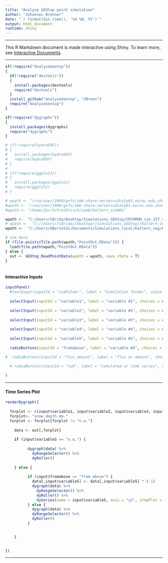 ---
title: "Analyse GEOtop point simulation"
author: "Johannes Brenner"
date: "`r format(Sys.time(), '%d %B, %Y')`"
output: html_document
runtime: shiny
---

***

This R Markdown document is made interactive using Shiny. To learn more, see [Interactive Documents](http://rmarkdown.rstudio.com/authoring_shiny.html).

***

```{r, include=FALSE}

if(!require("AnalyseGeotop"))
{
  if(!require("devtools"))
  {
    install.packages(devtools)
    require("devtools")
  }
  install_github("AnalyseGeotop", "JBrenn")
  require("AnalyseGeotop")
}

if(!require("dygraphs"))
{
  install.packages(dygraphs)
  require("dygraphs")
}

# if(!require(hydroGOF))
# {
#   install.packages(hydroGOF)
#   require(hydroGOF)
# }
# 
# if(!require(ggplot2))
# {
#   install.packages(ggplot2)
#   require(ggplot2)
# }

# wpath <- "/run/user/1000/gvfs/smb-share:server=sdcalp01.eurac.edu,share=data2/Simulations/Simulation_GEOtop_1_225_ZH/Vinschgau/SimTraining/BrJ/HiResAlp/1D/Montecini_pnt_1_225_B2_007/"
#wpath <- "/run/user/1000/gvfs/smb-share:server=sdcalp01.eurac.edu,share=data2/Simulations/Simulation_GEOtop_1_225_ZH/Vinschgau/SimTraining/BrJ/MonaLisa/1D/Kaltern/sim006"
#wpath <- "/home/jbr/Schreibtisch/sim0/Kaltern_sim001"

wpath <-  "C:/Users/CBrida/Desktop/Simulations_GEOtop/CRYOMON_sim_157_v002/"
# wpath <-  "C://Users//CBrida//Desktop//Simulations_GEOtop//Kaltern_veg_004//"
wpath <-  "C:/Users/GBertoldi/Documents/Simulations_local/Kaltern_veg/Kaltern_veg_004"

# sim data
if (file.exists(file.path(wpath,"PointOut.RData"))) {
  load(file.path(wpath,"PointOut.RData"))
} else {
  out <- GEOtop_ReadPointData(wpath = wpath, save_rData = T)
}
  
```

#### Interactive Inputs

```{r, echo=FALSE}
inputPanel(
  #textInput(inputId = "simFolder", label = "Simulation folder", value = "")
  
  selectInput(inputId = "variable1", label = "variable #1", choices = names(out), selected = "Tair.C."),
  
  selectInput(inputId = "variable2", label = "variable #2", choices = c("n.a.",names(out)), selected = "Tsurface.C."),
  
  selectInput(inputId = "variable3", label = "variable #3", choices = c("n.a.",names(out)), selected = "Tvegetation.C."),
  
  selectInput(inputId = "variable4", label = "variable #4", choices = c("n.a.",names(out)), selected = "Tcanopyair.C."),
  
  selectInput(inputId = "variable5", label = "variable #5", choices = c("n.a.",names(out)), selected = "PrainPsnow_over_canopy.mm."),
  
  radioButtons(inputId = "fromabove", label = "variable #5", choices = c("normal","from above"), selected = "from above", inline = FALSE)

#  radioButtons(inputId = "flux_amount", label = "flux or amount", choices = c("flux","amount"), selected = "flux", inline = FALSE)
  
  # radioButtons(inputId = "cum", label = "cumulated or time series", choices = c("time series","cumulated over time"), selected = "time series", inline = FALSE)
  
)

```

***

#### Time Series Plot



```{r, echo=FALSE}

renderDygraph({
  
  forplot <- c(input$variable1, input$variable2, input$variable3, input$variable4, input$variable5)
  forplot<- "snow_depth.mm."
  forplot <- forplot[forplot != "n.a."]
    
    data <- out[,forplot] 
    
    if (input$variable5 == "n.a.") {
      
          dygraph(data) %>%
            dyRangeSelector() %>%
            dyRoller()
      
    } else {
      
          if (input$fromabove == "from above") {
            data[,input$variable5] <- data[,input$variable5] * (-1)
            dygraph(data) %>%
              dyRangeSelector() %>%
              dyRoller() %>%
              dySeries(name = input$variable5, axis = "y2", stepPlot = TRUE, fillGraph = TRUE)
          } else {
            dygraph(data) %>%
            dyRangeSelector() %>%
            dyRoller()
          }
      

    }

 
})

```
  
***

 